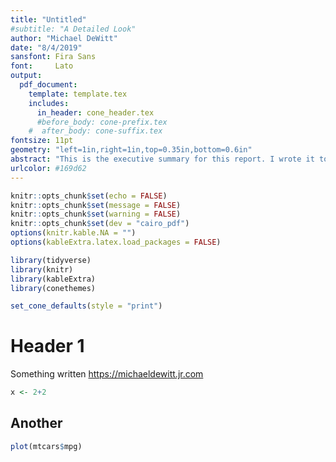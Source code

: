 ```yaml
---
title: "Untitled"
#subtitle: "A Detailed Look"
author: "Michael DeWitt"
date: "8/4/2019"
sansfont: Fira Sans
font:     Lato
output: 
  pdf_document:
    template: template.tex
    includes:
      in_header: cone_header.tex
      #before_body: cone-prefix.tex
    #  after_body: cone-suffix.tex
fontsize: 11pt
geometry: "left=1in,right=1in,top=0.35in,bottom=0.6in"
abstract: "This is the executive summary for this report. I wrote it to be a little long. I hope that it is actuall working correctly. We will see."
urlcolor: #169d62
---
```


```r
knitr::opts_chunk$set(echo = FALSE)
knitr::opts_chunk$set(message = FALSE)
knitr::opts_chunk$set(warning = FALSE)
knitr::opts_chunk$set(dev = "cairo_pdf")
options(knitr.kable.NA = "")
options(kableExtra.latex.load_packages = FALSE)

library(tidyverse)
library(knitr)
library(kableExtra)
library(conethemes)

set_cone_defaults(style = "print")
```


\raggedright
\contactinfo

# Header 1

Something written <https://michaeldewitt.jr.com>

```r

x <- 2+2

```

## Another


```r
plot(mtcars$mpg)
```

\clearpage
